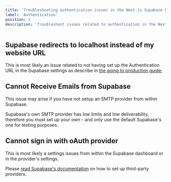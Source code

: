 ```yaml
---
title: 'Troubleshooting authentication issues in the Next.js Supabase kit'
label: 'Authentication'
position: 2
description: 'Troubleshoot issues related to authentication in the Next.js Supabase SaaS kit'
---
```


## Supabase redirects to localhost instead of my website URL

This is most likely an issue related to not having set up the Authentication URL in the Supabase settings as describe in [the going to production guide](authentication);

## Cannot Receive Emails from Supabase

This issue may arise if you have not setup an SMTP provider from within Supabase.

Supabase's own SMTP provider has low limits and low deliverability, therefore you must set up your own - and only use the default Supabase's one for testing purposes.

## Cannot sign in with oAuth provider

This is most likely a settings issues from within the Supabase dashboard or in the provider's settings.

Please [read Supabase's documentation](https://supabase.com/docs/guides/auth/social-login) on how to set up third-party providers.

